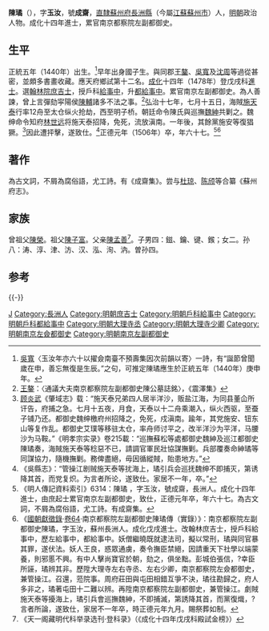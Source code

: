 {{Otheruses|other=名为陈璚的其他人物|陈璚}}
{{明清人物信息框
| 姓名 = 陳璚
| 原名 =
| 圖片名稱 = 陳璚.jpg
| 圖片大小 = 220px
| 圖片說明 = 《五同會圖》之陳璚，身著[[獬豸|獬豸]][[補子|補子]]常服，明丁姓畫師繪，現藏[[北京故宮博物院|北京故宮博物院]]
| 最高職務 = 南京都察院左副都御史
| 國家 = 大明
| 爵位 =
| 籍貫 = [[南直隸|直隸]][[蘇州府|蘇州府]][[長洲縣|長洲縣]]民籍
| 族裔 = 漢族
| 旗籍 = 
| 字號 = 字玉汝，號成齋
| 諡號 = 
| 出生日期 = [[正统_(年号)|正統]]五年（1440年）
| 出生地點 = [[南直隸|直隸]][[長洲縣|長洲縣]]
| 逝世日期 = [[正德|正德]]元年（1506年）九月十日
| 逝世地點 = [[北京|京師]]
| 墓葬 =
| 配偶 = 配严氏，封淑人
| 親屬 =（子）：陳鎡、[[陳鑰|陳鑰]]、陳键、陳鍭<br>（孫）[[陳道复|陳道复]]
| 出身 = 
*成化四年戊子科舉人
*成化十四年戊戌科進士出身
| 經歷 = 
| 著作 =*《成齋集》
}}
'''陳璚'''（{{bd|1440年||1506年||Chen陳}}），字'''玉汝'''，號'''成齋'''，[[南直隸|直隸]][[蘇州府|蘇州府]][[長洲縣|長洲縣]]（今屬[[江蘇|江蘇]][[蘇州市|蘇州市]]）人，[[明朝|明朝]]政治人物。成化十四年進士，累官南京都察院左副都御史。

==生平==
正統五年（1440年）出生。<ref>[[吳寬|吳寬]]〈玉汝年亦六十以擢僉南臺不預壽集因次前韻以寄〉一詩，有“誕節曾聞歲在申，善忘無復是生辰。”之句，可推定陳璚應生於正統五年（1440年）庚申年。</ref>早年出身國子生。與同郡[[王鏊|王鏊]]、[[吳寬|吳寬]]及[[沈周|沈周]]等過從甚密，並頗多書畫收藏。應天府鄉試第十二名。[[成化|成化]]十四年（1478年）登戊戌科[[進士|進士]]。選[[翰林院|翰林院]][[庶吉士|庶吉士]]，授戶科[[給事中|給事中]]，升[[都給事中|都給事中]]。累官南京左副都御史。為人善諫，曾上言彈劾寜陽侯[[陳輔|陳輔]]諸多不法之事。<ref>[[王鏊|王鏊]]：〈通議大夫南京都察院左副都御史陳公墓誌銘〉，《震澤集》</ref>弘治十七年，七月十五日，海賊[[施天泰|施天泰]]行率12舟至太仓纵火抢劫，西至明子桥。朝廷命令陳氏與巡撫[[魏紳|魏紳]]共剿之。魏绅命令知府[[林世远|林世远]]将施天泰招降，免死，流放滇南。一年後，其餘黨施安等復猖獗。<ref>[[顾炎武|顾炎武]]《肇域志》载：“施天泰兄弟四人居半洋沙，贩盐江海，为同县董仚所讦告，府捕之急。七月十五夜，月食，天泰以十二舟乘潮入，纵火西驱，至蚕子铺乃还。都御史魏绅檄府州招降之，免死，戍滇南。踰年，其党施安、钮东山等复作乱。都御史艾璞等移驻太仓，率舟师讨平之，改半洋沙为平洋，马腰沙为马鞍。”《明孝宗实录》卷215載：“巡撫蘇松等處都御史魏紳及巡江都御史陳璚奏，海賊施天泰等稔惡不已，請調官軍民壯協謀撫剿。兵部覆奏命紳璚等同謀協力，隨機撫剿。務俾盡絕，毋因循縱賊，貽患地方。”</ref>因此遭抨擊，遂致仕。<ref>《吳縣志》：“管操江剧贼施天泰等扰海上，璚引兵会巡抚魏绅不即捕灭，第诱降其首，而党复炽。为言者所论，遂致仕。家居不一年，卒。”</ref>正德元年（1506年）卒，年六十七。<ref>《明人傳記資料索引》6314：陳璚 ，字玉汝，號成齋，長洲人。成化十四年進士，由庶起士累官南京左副都御史，致仕，正德元年卒，年六十七。為古文詞，不屑為腐俗語，尤工詩。有成齋集。</ref><ref>《[[國朝獻徵錄|國朝獻徵錄]]·[[s:國朝獻徵錄/卷之六十四|卷64]]·南京都察院左副都御史陳璚傳（實錄）》：南京都察院左副都御史陳璚，字玉汝，蘇州長洲人。成化戊戌進士。改翰林庶吉士，授戶科給事中，歷左給事中，都給事中。妖僧繼曉既就逮法司，擬以常刑，璚與同官暴其罪，遂伏法。妖人王良，惑眾通虜，奏令撫臣禁絕，因請重天下社學以端蒙養，則邪慝不興。有中人擊尚寶官於朝，劾之，俱坐黜。彭城伯張信，?幸臣所誣，璚辨其非。歷陞大理寺左右寺丞、左右少卿，南京都察院左僉都御史，兼管操江。召還，蒞院事。周府莊田與屯田相錯互爭不決，璚往勘歸之，府人多非之，璚著屯田十二難以辨。再陞南京都察院左副都御史，兼管操江。劇賊施天泰等擾海上，璚引兵會巡撫魏紳，不即捕滅，第誘降其首，而黨復熾，?言者所論，遂致仕，家居不一年卒，時正德元年九月。賜祭葬如制。</ref>

==著作==
為古文詞，不屑為腐俗語，尤工詩。有《成齋集》。尝与[[杜琼|杜琼]]、[[陈颀|陈颀]]等合纂《蘇州府志》。

==家族==
曾祖父[[陳榮|陳榮]]。祖父[[陳子富|陳子富]]。父亲[[陳孟善|陳孟善]]<ref>《天一阁藏明代科举录选刊·登科录》（《成化十四年戊戌科殿試金榜》）</ref>。子男四：鎡、鑰、键、鍭；女二。孙八：涛、淳、津、汸、汉、泓、洵、汭。曽孙四。

==参考==
{{reflist}}

{{-}}
{{成化十四年戊戌科殿試金榜}}

{{Authority control}}

{{DEFAULTSORT:Chen陳}}

[[Category:陈姓|J]]
[[Category:長洲人|Category:長洲人]]
[[Category:明朝庶吉士|Category:明朝庶吉士]]
[[Category:明朝戶科給事中|Category:明朝戶科給事中]]
[[Category:明朝戶科都給事中|Category:明朝戶科都給事中]]
[[Category:明朝大理寺丞|Category:明朝大理寺丞]]
[[Category:明朝大理寺少卿|Category:明朝大理寺少卿]]
[[Category:明朝南京左僉都御史|Category:明朝南京左僉都御史]]
[[Category:明朝南京左副都御史|Category:明朝南京左副都御史]]